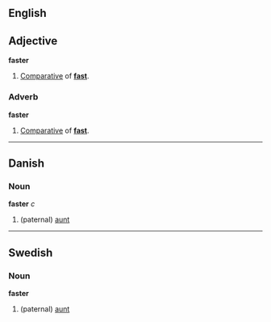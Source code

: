 ==English==
==Adjective==
'''faster'''

#[[Comparative]] of '''[[fast]]'''.

===Adverb===
'''faster'''

#[[Comparative]] of '''[[fast]]'''.

----

==Danish==
===Noun===
'''faster''' ''c''

# (paternal) [[aunt]]

----
==Swedish==
===Noun===
'''faster'''

# (paternal) [[aunt]]